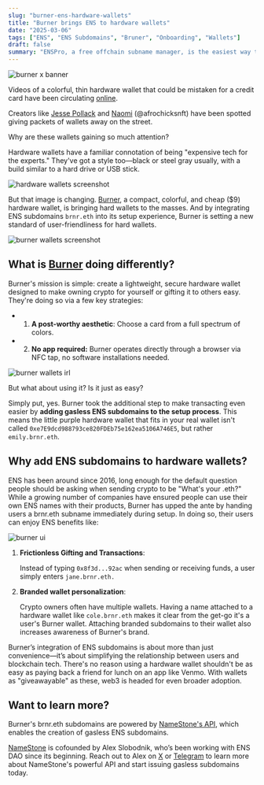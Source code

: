 ```yaml
---
slug: "burner-ens-hardware-wallets"
title: "Burner brings ENS to hardware wallets"
date: "2025-03-06"
tags: ["ENS", "ENS Subdomains", "Bruner", "Onboarding", "Wallets"]
draft: false
summary: "ENSPro, a free offchain subname manager, is the easiest way to add subdomains to any ENS name. Here's how ENSPro utilized NameStone's API to make personal subname management a breeze."
---
```


![burner x banner](https://hackmd.io/_uploads/Byh_4V8cJe.jpg)

Videos of a colorful, thin hardware wallet that could be mistaken for a credit card have been circulating [online](https://x.com/afrochicksnft/status/1886851336974512195).

Creators like [Jesse Pollack](https://x.com/jessepollak/status/1882882994136072202) and [Naomi](https://x.com/afrochicksnft/status/1886851336974512195) (@afrochicksnft) have been spotted giving packets of wallets away on the street.

Why are these wallets gaining so much attention?

Hardware wallets have a familiar connotation of being "expensive tech for the experts." They've got a style too—black or steel gray usually, with a build similar to a hard drive or USB stick.

![hardware wallets screenshot](https://hackmd.io/_uploads/H1cby3DsJx.png)

But that image is changing. [Burner](https://burner.pro/), a compact, colorful, and cheap ($9) hardware wallet, is bringing hard wallets to the masses. And by integrating ENS subdomains `brnr.eth` into its setup experience, Burner is setting a new standard of user-friendliness for hard wallets.

![burner wallets screenshot](https://hackmd.io/_uploads/S1fcknwsyg.png)

## What is [Burner](https://burner.pro/) doing differently?

Burner's mission is simple: create a lightweight, secure hardware wallet designed to make owning crypto for yourself or gifting it to others easy. They're doing so via a few key strategies:

- 1. **A post-worthy aesthetic**: Choose a card from a full spectrum of colors.

- 2. **No app required:** Burner operates directly through a browser via NFC tap, no software installations needed.

![burner wallets irl](https://hackmd.io/_uploads/ry4ighDjJe.jpg)

But what about using it? Is it just as easy?

Simply put, yes. Burner took the additional step to make transacting even easier by **adding gasless ENS subdomains to the setup process**. This means the little purple hardware wallet that fits in your real wallet isn't called `0xe7E9dcd988793ce820FDEb75e162ea5106A746E5`, but rather `emily.brnr.eth`.

## Why add ENS subdomains to hardware wallets?

ENS has been around since 2016, long enough for the default question people should be asking when sending crypto to be "What's your .eth?" While a growing number of companies have ensured people can use their own ENS names with their products, Burner has upped the ante by handing users a brnr.eth subname immediately during setup. In doing so, their users can enjoy ENS benefits like:

![burner ui](https://hackmd.io/_uploads/Bk5MZ2Pjyl.png)

1. **Frictionless Gifting and Transactions**:

   Instead of typing `0x8f3d...92ac` when sending or receiving funds, a user simply enters `jane.brnr.eth.`

2. **Branded wallet personalization**:

   Crypto owners often have multiple wallets. Having a name attached to a hardware wallet like `cole.brnr.eth` makes it clear from the get-go it's a user's Burner wallet.
   Attaching branded subdomains to their wallet also increases awareness of Burner's brand.

Burner’s integration of ENS subdomains is about more than just convenience—it’s about simplifying the relationship between users and blockchain tech. There's no reason using a hardware wallet shouldn't be as easy as paying back a friend for lunch on an app like Venmo. With wallets as "giveawayable" as these, web3 is headed for even broader adoption.

## Want to learn more?

Burner's brnr.eth subdomains are powered by [NameStone's API](https://namestone.com/try-namestone), which enables the creation of gasless ENS subdomains.

[NameStone](https://namestone.com/) is cofounded by Alex Slobodnik, who’s been working with ENS DAO since its beginning. Reach out to Alex on [X](https://x.com/AlexSlobodnik) or [Telegram](https://t.me/superslobo) to learn more about NameStone's powerful API and start issuing gasless subdomains today.
